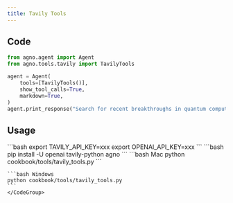 ```yaml
---
title: Tavily Tools
---
```


## Code

```python cookbook/tools/tavily_tools.py
from agno.agent import Agent
from agno.tools.tavily import TavilyTools

agent = Agent(
    tools=[TavilyTools()],
    show_tool_calls=True,
    markdown=True,
)
agent.print_response("Search for recent breakthroughs in quantum computing")
```

## Usage

<Steps>
  <Snippet file="create-venv-step.mdx" />

  <Step title="Set your API keys">
    ```bash
    export TAVILY_API_KEY=xxx
    export OPENAI_API_KEY=xxx 
    ```
  </Step>

  <Step title="Install libraries">
    ```bash
    pip install -U openai tavily-python agno
    ```
  </Step>

  <Step title="Run Agent">
    <CodeGroup>
    ```bash Mac
    python cookbook/tools/tavily_tools.py
    ```

    ```bash Windows
    python cookbook/tools/tavily_tools.py
    ```
    </CodeGroup>
  </Step>
</Steps>